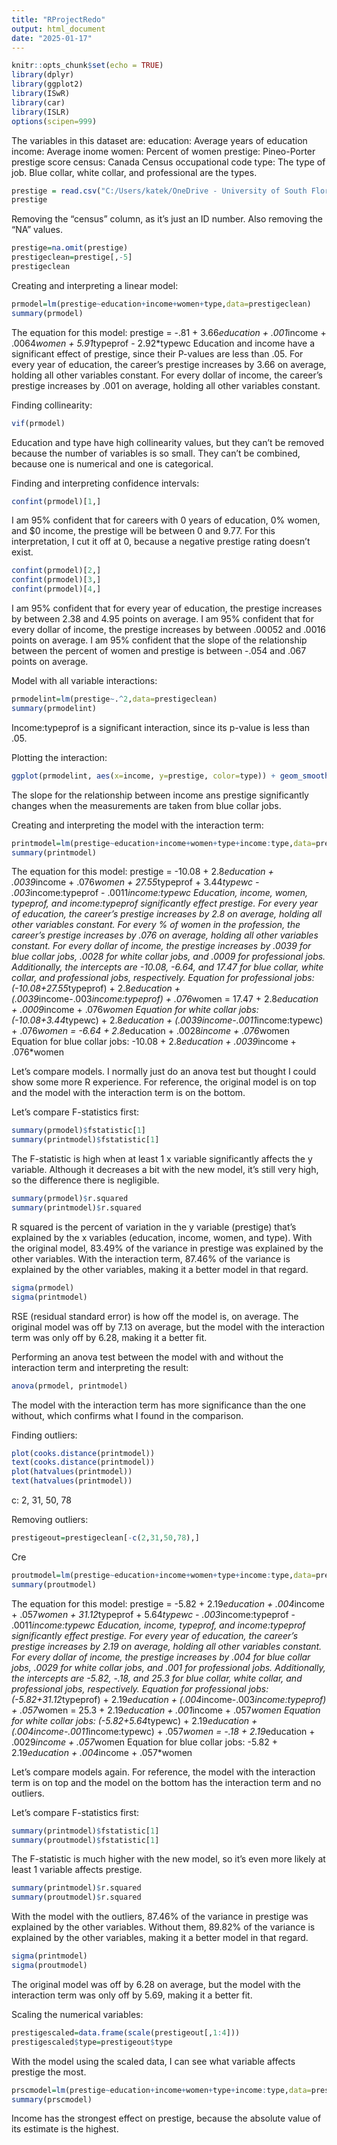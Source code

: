 ---
title: "RProjectRedo"
output: html_document
date: "2025-01-17"
---

```{r setup, include=FALSE}
knitr::opts_chunk$set(echo = TRUE)
library(dplyr)
library(ggplot2)
library(ISwR)
library(car)
library(ISLR)
options(scipen=999)
```
The variables in this dataset are:
education: Average years of education
income: Average inome
women: Percent of women
prestige: Pineo-Porter prestige score
census: Canada Census occupational code
type: The type of job. Blue collar, white collar, and professional are the types.
```{r}
prestige = read.csv("C:/Users/katek/OneDrive - University of South Florida/Desktop/NCF/Fall 2024/Linear models/Prestige.txt", sep="")
prestige
```

Removing the "census" column, as it's just an ID number. Also removing the "NA" values.
```{r}
prestige=na.omit(prestige)
prestigeclean=prestige[,-5]
prestigeclean
```


Creating and interpreting a linear model:
```{r}
prmodel=lm(prestige~education+income+women+type,data=prestigeclean)
summary(prmodel)
```
The equation for this model: prestige = -.81 + 3.66*education + .001*income + .0064*women + 5.91*typeprof - 2.92*typewc
Education and income have a significant effect of prestige, since their P-values are less than .05. For every year of education, the career's prestige increases by 3.66 on average, holding all other variables constant. For every dollar of income, the career's prestige increases by .001 on average, holding all other variables constant.

Finding collinearity:
```{r}
vif(prmodel)
```
Education and type have high collinearity values, but they can't be removed because the number of variables is so small. They can't be combined, because one is numerical and one is categorical.

Finding and interpreting confidence intervals:
```{r}
confint(prmodel)[1,] 
```
I am 95% confident that for careers with 0 years of education, 0% women, and $0 income, the prestige will be between 0 and 9.77.
For this interpretation, I cut it off at 0, because a negative prestige rating doesn't exist.

```{r}
confint(prmodel)[2,]
confint(prmodel)[3,]
confint(prmodel)[4,]
```
I am 95% confident that for every year of education, the prestige increases by between 2.38 and 4.95 points on average.
I am 95% confident that for every dollar of income, the prestige increases by between .00052 and .0016 points on average.
I am 95% confident that the slope of the relationship between the percent of women and prestige is between -.054 and .067 points on average.

Model with all variable interactions:
```{r}
prmodelint=lm(prestige~.^2,data=prestigeclean)
summary(prmodelint)
```
Income:typeprof is a significant interaction, since its p-value is less than .05.

Plotting the interaction:
```{r}
ggplot(prmodelint, aes(x=income, y=prestige, color=type)) + geom_smooth(method='lm')
```
The slope for the relationship between income ans prestige significantly changes when the measurements are taken from blue collar jobs.

Creating and interpreting the model with the interaction term:
```{r}
printmodel=lm(prestige~education+income+women+type+income:type,data=prestigeclean)
summary(printmodel)
```
The equation for this model: prestige = -10.08 + 2.8*education + .0039*income + .076*women + 27.55*typeprof + 3.44*typewc - .003*income:typeprof - .0011*income:typewc
Education, income, women, typeprof, and income:typeprof significantly effect prestige.
For every year of education, the career's prestige increases by 2.8 on average, holding all other variables constant. For every % of women in the profession, the career's prestige increases by .076 on average, holding all other variables constant. For every dollar of income, the prestige increases by .0039 for blue collar jobs, .0028 for white collar jobs, and .0009 for professional jobs.
Additionally, the intercepts are -10.08, -6.64, and 17.47 for blue collar, white collar, and professional jobs, respectively.
Equation for professional jobs: (-10.08+27.55*typeprof) + 2.8*education + (.0039*income-.003*income:typeprof) + .076*women = 17.47 + 2.8*education + .0009*income + .076*women
Equation for white collar jobs: (-10.08+3.44*typewc) + 2.8*education + (.0039income-.0011*income:typewc) + .076*women = -6.64 + 2.8*education + .0028*income + .076*women
Equation for blue collar jobs: -10.08 + 2.8*education + .0039*income + .076*women

Let's compare models. I normally just do an anova test but thought I could show some more R experience. For reference, the original model is on top and the model with the interaction term is on the bottom.

Let's compare F-statistics first:
```{r}
summary(prmodel)$fstatistic[1]
summary(printmodel)$fstatistic[1]
```
The F-statistic is high when at least 1 x variable significantly affects the y variable. Although it decreases a bit with the new model, it's still very high, so the difference there is negligible.

```{r}
summary(prmodel)$r.squared
summary(printmodel)$r.squared
```
R squared is the percent of variation in the y variable (prestige) that's explained by the x variables (education, income, women, and type). With the original model, 83.49% of the variance in prestige was explained by the other variables. With the interaction term, 87.46% of the variance is explained by the other variables, making it a better model in that regard.

```{r}
sigma(prmodel)
sigma(printmodel)
```
RSE (residual standard error) is how off the model is, on average. The original model was off by 7.13 on average, but the model with the interaction term was only off by 6.28, making it a better fit.

Performing an anova test between the model with and without the interaction term and interpreting the result:
```{r}
anova(prmodel, printmodel)
```
The model with the interaction term has more significance than the one without, which confirms what I found in the comparison.

Finding outliers:
```{r}
plot(cooks.distance(printmodel))
text(cooks.distance(printmodel))
plot(hatvalues(printmodel))
text(hatvalues(printmodel))
```
c: 2, 31, 50, 78

Removing outliers:
```{r}
prestigeout=prestigeclean[-c(2,31,50,78),]
```

Cre
```{r}
proutmodel=lm(prestige~education+income+women+type+income:type,data=prestigeout)
summary(proutmodel)
```
The equation for this model: prestige = -5.82 + 2.19*education + .004*income + .057*women + 31.12*typeprof + 5.64*typewc - .003*income:typeprof - .0011*income:typewc
Education, income, typeprof, and income:typeprof significantly effect prestige.
For every year of education, the career's prestige increases by 2.19 on average, holding all other variables constant. For every dollar of income, the prestige increases by .004 for blue collar jobs, .0029 for white collar jobs, and .001 for professional jobs.
Additionally, the intercepts are -5.82, -.18, and 25.3 for blue collar, white collar, and professional jobs, respectively.
Equation for professional jobs: (-5.82+31.12*typeprof) + 2.19*education + (.004*income-.003*income:typeprof) + .057*women = 25.3 + 2.19*education + .001*income + .057*women
Equation for white collar jobs: (-5.82+5.64*typewc) + 2.19*education + (.004income-.0011*income:typewc) + .057*women = -.18 + 2.19*education + .0029*income + .057*women
Equation for blue collar jobs: -5.82 + 2.19*education + .004*income + .057*women

Let's compare models again. For reference, the model with the interaction term is on top and the model on the bottom has the interaction term and no outliers.

Let's compare F-statistics first:
```{r}
summary(printmodel)$fstatistic[1]
summary(proutmodel)$fstatistic[1]
```
The F-statistic is much higher with the new model, so it's even more likely at least 1 variable affects prestige.

```{r}
summary(printmodel)$r.squared
summary(proutmodel)$r.squared
```
With the model with the outliers, 87.46% of the variance in prestige was explained by the other variables. Without them,  89.82% of the variance is explained by the other variables, making it a better model in that regard.

```{r}
sigma(printmodel)
sigma(proutmodel)
```
The original model was off by 6.28 on average, but the model with the interaction term was only off by 5.69, making it a better fit.

Scaling the numerical variables:
```{r}
prestigescaled=data.frame(scale(prestigeout[,1:4]))
prestigescaled$type=prestigeout$type
```

With the model using the scaled data, I can see what variable affects prestige the most.
```{r}
prscmodel=lm(prestige~education+income+women+type+income:type,data=prestigescaled)
summary(prscmodel)
```
Income has the strongest effect on prestige, because the absolute value of its estimate is the highest.
